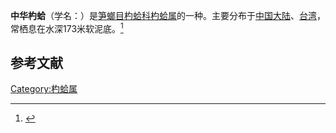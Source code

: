 {{noteTA
|T=zh-cn:中华杓蛤; zh-tw:中華杓蛤;
|1=zh-cn:中华杓蛤; zh-tw:中華杓蛤;
}}
{{Speciesbox
| name = 中华杓蛤
| image = 
| image_width = 
| genus = Cuspidaria
| species = chinensis
| authority = (Griffith et Pidgeon, 1834)
}}
'''中华杓蛤'''（学名：''{{lang|la|Cuspidaria chinensis}}''）是[[笋螂目|笋螂目]][[杓蛤科|杓蛤科]][[杓蛤属|杓蛤属]]的一种。主要分布于[[中国大陆|中国大陆]]、[[台湾|台湾]]，常栖息在水深173米软泥底。<ref>{{cite web|url=http://shell.sinica.edu.tw/chinese/shellbase_detail.php?science_no=2845|title=国际贝库：中华杓蛤|publisher=台湾贝类资料库|accessdate=2009-08-11|archive-date=2016-03-04|archive-url=https://web.archive.org/web/20160304102053/http://shell.sinica.edu.tw/chinese/shellbase_detail.php?science_no=2845|dead-url=no}}</ref>

== 参考文献 ==
{{reflist|2}}
{{Taxonbar|from=Q13505740}}

[[Category:杓蛤属|Category:杓蛤属]]